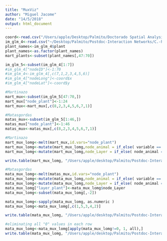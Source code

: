 ```yaml
---
title: "MuxViz"
author: "Miguel Jacome"
date: "14/5/2018"
output: html_document
---
```


```r
coord<-read.csv("/Users/apple/Desktop/Palmito/Doctorado Spatial Analysis/Bases de datos/Coordenadas palmitos/Archivos coordenadas completas/coord_net.csv")
im_glm_4<-read.csv("~/Desktop/Palmito/Postdoc-Interaction Networks/C.-humilis-Fugivorous-Networks/Interaction Motifs/im_glm_4.csv")
plant_names<-im_glm_4$plant
plant_names<-as.factor(plant_names)
mart_plants<-subset(plant_names[,47:70])

im_glm_5<-subset(im_glm_4[1:7])
#im_glm_4["nodeID"]<-1:70
#im_glm_4<-im_glm_4[,c(7,1,2,3,4,5,6)]
#im_glm_4["nodeLong"]<-coord$x
#im_glm_4["nodeLat"]<-coord$y

#Martinazo
mart_mux<-subset(im_glm_5[47:70,])
mart_mux["node_plant"]<-1:24
mart_mux<-mart_mux[,c(8,2,3,4,5,6,7,1)]

#Matasgordas
matas_mux<-subset(im_glm_5[1:46,])
matas_mux["node_plant"]<-1:46
matas_mux<-matas_mux[,c(8,2,3,4,5,6,7,1)]
```

```r

#Martinazo
mart_mux_lomg<-melt(mart_mux,id.vars="node_plant")
mart_mux_lomg<-mutate(mart_mux_lomg,node_animal = if_else( variable == "deer","25", if_else(variable == "wildboar", "26", if_else( variable == "rabbit","27", if_else( variable == "rat","28", if_else( variable == "fox","29", if_else(variable == "badger", "30", "ERROR" )))))))
mart_mux_lomg<-mutate(mart_mux_lomg,node_Layer = if_else( node_animal == "1","1", if_else(node_animal == "2", "1", if_else( node_animal == "3","2", if_else( node_animal == "4","2", if_else( node_animal == "5","2", if_else(node_animal == "6", "2", "ERROR" )))))))

write.table(mart_mux_lomg, "/Users/apple/desktop/Palmito/Postdoc-Interaction Networks/C.-humilis-Fugivorous-Networks/muxViz-master/data/Multilayer_matasgordas/multi_mart.txt", col.names = FALSE, row.names = FALSE, sep = " ")

#Matasgordas
mata_mux_lomg<-melt(matas_mux,id.vars="node_plant")
mata_mux_lomg<-mutate(mata_mux_lomg,node_animal = if_else( variable == "deer","47", if_else(variable == "wildboar", "48", if_else( variable == "rabbit","49", if_else( variable == "rat","50", if_else( variable == "fox","51", if_else(variable == "badger", "52", "ERROR" )))))))
mata_mux_lomg<-mutate(mata_mux_lomg,node_Layer = if_else( node_animal == "47","1", if_else(node_animal == "48", "1", if_else( node_animal == "49","2", if_else( node_animal == "50","2", if_else( node_animal == "51","2", if_else(node_animal == "52", "2", "ERROR" )))))))
mata_mux_lomg["layer_plant"]<-mata_mux_lomg$node_Layer
mata_mux_lomg<-subset(mata_mux_lomg[,-2])

mata_mux_lomg<-sapply(mata_mux_lomg, as.numeric )
mata_mux_lomg<-mata_mux_lomg[,c(1,5,3,4,2)]

write.table(mata_mux_lomg, "/Users/apple/desktop/Palmito/Postdoc-Interaction Networks/C.-humilis-Fugivorous-Networks/muxViz-master/data/Multilayer_matasgordas/multi_mata.txt", col.names = FALSE, row.names = FALSE, sep = " ")

#eliminating all "0" values in each row
mata_mux_lomg<-mata_mux_lomg[apply(mata_mux_lomg!=0, 1, all),]
write.table(mata_mux_lomg, "/Users/apple/desktop/Palmito/Postdoc-Interaction Networks/C.-humilis-Fugivorous-Networks/muxViz-master/data/Multilayer_matasgordas/multi_mata0.txt", col.names = FALSE, row.names = FALSE, sep = " ")
```











